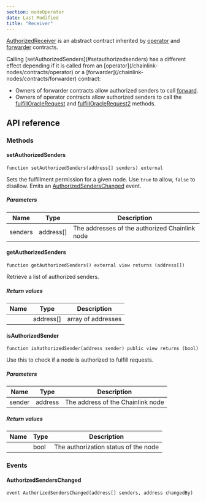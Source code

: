```yaml
---
section: nodeOperator
date: Last Modified
title: "Receiver"
---
```



[AuthorizedReceiver](https://github.com/smartcontractkit/chainlink/blob/master/contracts/src/v0.8/operatorforwarder/dev/AuthorizedReceiver.sol) is an abstract contract inherited by [operator](/chainlink-nodes/contracts/operator) and [forwarder](/chainlink-nodes/contracts/forwarder) contracts.

<Aside type="note">
Calling [setAuthorizedSenders](#setauthorizedsenders) has a different effect depending if it is called from an [operator](/chainlink-nodes/contracts/operator) or a [forwarder](/chainlink-nodes/contracts/forwarder) contract:

- Owners of forwarder contracts allow authorized senders to call [forward](/chainlink-nodes/contracts/forwarder#forward).
- Owners of operator contracts allow authorized senders to call the [fulfillOracleRequest](/chainlink-nodes/contracts/operator#fulfilloraclerequest) and [fulfillOracleRequest2](/chainlink-nodes/contracts/operator#fulfilloraclerequest2) methods.

</Aside>

## API reference

### Methods

#### setAuthorizedSenders

```solidity
function setAuthorizedSenders(address[] senders) external
```

Sets the fulfillment permission for a given node. Use `true` to allow, `false` to disallow.
Emits an [AuthorizedSendersChanged](#authorizedsenderschanged) event.

##### Parameters

| Name    | Type      | Description                                    |
| ------- | --------- | ---------------------------------------------- |
| senders | address[] | The addresses of the authorized Chainlink node |

#### getAuthorizedSenders

```solidity
function getAuthorizedSenders() external view returns (address[])
```

Retrieve a list of authorized senders.

##### Return values

| Name | Type      | Description        |
| ---- | --------- | ------------------ |
|      | address[] | array of addresses |

#### isAuthorizedSender

```solidity
function isAuthorizedSender(address sender) public view returns (bool)
```

Use this to check if a node is authorized to fulfill requests.

##### Parameters

| Name   | Type    | Description                       |
| ------ | ------- | --------------------------------- |
| sender | address | The address of the Chainlink node |

##### Return values

| Name | Type | Description                          |
| ---- | ---- | ------------------------------------ |
|      | bool | The authorization status of the node |

### Events

#### AuthorizedSendersChanged

```solidity
event AuthorizedSendersChanged(address[] senders, address changedBy)
```
